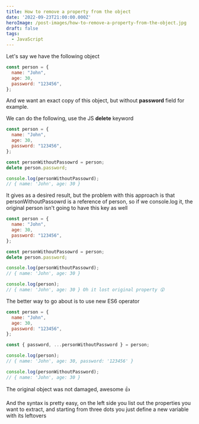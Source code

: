 ```yaml
---
title: How to remove a property from the object
date: '2022-09-23T21:00:00.000Z'
heroImage: /post-images/how-to-remove-a-property-from-the-object.jpg
draft: false
tags:
  - JavaScript
---
```


Let's say we have the following object

```javascript
const person = {
  name: "John",
  age: 30,
  password: "123456",
};
```

And we want an exact copy of this object, but without **password** field for example.

We can do the following, use the JS **delete** keyword

```javascript
const person = {
  name: "John",
  age: 30,
  password: "123456",
};

const personWithoutPassowrd = person;
delete person.password;

console.log(personWithoutPassowrd);
// { name: 'John', age: 30 }
```

It gives as a desired result, but the problem with this approach is that personWithoutPassowrd is a reference of person, so if we console.log it, the original person isn't going to have this key as well

```javascript
const person = {
  name: "John",
  age: 30,
  password: "123456",
};

const personWithoutPassowrd = person;
delete person.password;

console.log(personWithoutPassowrd);
// { name: 'John', age: 30 }

console.log(person);
// { name: 'John', age: 30 } Oh it lost original property 😲
```

The better way to go about is to use new ES6 operator

```javascript
const person = {
  name: "John",
  age: 30,
  password: "123456",
};

const { password, ...personWithoutPassword } = person;

console.log(person);
// { name: 'John', age: 30, password: '123456' }

console.log(personWithoutPassword);
// { name: 'John', age: 30 }
```

The original object was not damaged, awesome 👍

And the syntax is pretty easy, on the left side you list out the properties you want to extract, and starting from three dots you just define a new variable with its leftovers
